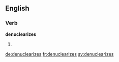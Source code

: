 
==English==

===Verb===
'''denuclearizes'''

# {{third-person singular of|denuclearize}}

[[de:denuclearizes]]
[[fr:denuclearizes]]
[[sv:denuclearizes]]